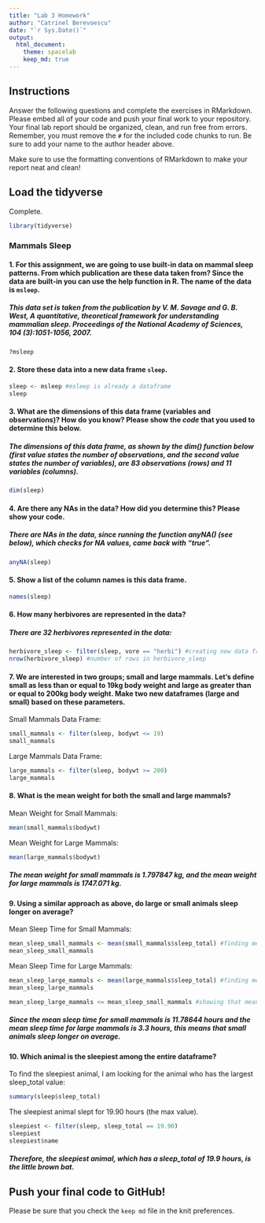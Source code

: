 ```yaml
---
title: "Lab 3 Homework"
author: "Catrinel Berevoescu"
date: "`r Sys.Date()`"
output:
  html_document: 
    theme: spacelab
    keep_md: true
---
```


## Instructions
Answer the following questions and complete the exercises in RMarkdown. Please embed all of your code and push your final work to your repository. Your final lab report should be organized, clean, and run free from errors. Remember, you must remove the `#` for the included code chunks to run. Be sure to add your name to the author header above.  

Make sure to use the formatting conventions of RMarkdown to make your report neat and clean!  

## Load the tidyverse   

Complete. 

```r
library(tidyverse)
```

### Mammals Sleep   

#### 1. For this assignment, we are going to use built-in data on mammal sleep patterns. From which publication are these data taken from? Since the data are built-in you can use the help function in R. The name of the data is `msleep`.   

##### This data set is taken from the publication by V. M. Savage and G. B. West, A quantitative, theoretical framework for understanding mammalian sleep. Proceedings of the National Academy of Sciences, 104 (3):1051-1056, 2007.

```r
?msleep
```

#### 2. Store these data into a new data frame `sleep`.   

```r
sleep <- msleep #msleep is already a dataframe
sleep
```

#### 3. What are the dimensions of this data frame (variables and observations)? How do you know? Please show the *code* that you used to determine this below.   

##### The dimensions of this data frame, as shown by the dim() function below (first value states the number of observations, and the second value states the number of variables), are 83 observations (rows) and 11 variables (columns).  

```r
dim(sleep) 
```

#### 4. Are there any NAs in the data? How did you determine this? Please show your code.   

##### There are NAs in the data, since running the function anyNA() (see below), which checks for NA values, came back with "true".  

```r
anyNA(sleep)
```

#### 5. Show a list of the column names is this data frame.     

```r
names(sleep)
```

#### 6. How many herbivores are represented in the data?     

##### There are 32 herbivores represented in the data:

```r
herbivore_sleep <- filter(sleep, vore == "herbi") #creating new data frame with only herbivores
nrow(herbivore_sleep) #number of rows in herbivore_sleep
```

#### 7. We are interested in two groups; small and large mammals. Let's define small as less than or equal to 19kg body weight and large as greater than or equal to 200kg body weight. Make two new dataframes (large and small) based on these parameters.   

Small Mammals Data Frame:  

```r
small_mammals <- filter(sleep, bodywt <= 19)
small_mammals
```

Large Mammals Data Frame:  

```r
large_mammals <- filter(sleep, bodywt >= 200)
large_mammals
```

#### 8. What is the mean weight for both the small and large mammals?   

Mean Weight for Small Mammals:  

```r
mean(small_mammals$bodywt)
```

Mean Weight for Large Mammals:  

```r
mean(large_mammals$bodywt)
```

##### The mean weight for small mammals is 1.797847 kg, and the mean weight for large mammals is 1747.071 kg.

#### 9. Using a similar approach as above, do large or small animals sleep longer on average?   

Mean Sleep Time for Small Mammals:  

```r
mean_sleep_small_mammals <- mean(small_mammals$sleep_total) #finding mean of sleep_total column for small_mammal data frame
mean_sleep_small_mammals
```

Mean Sleep Time for Large Mammals:  

```r
mean_sleep_large_mammals <- mean(large_mammals$sleep_total) #finding mean of sleep_total column for large_mammal data frame
mean_sleep_large_mammals
```

```r
mean_sleep_large_mammals <= mean_sleep_small_mammals #showing that mean sleep time for small mammals is larger than the sleep time for large mammals
```

##### Since the mean sleep time for small mammals is 11.78644 hours and the mean sleep time for large mammals is 3.3 hours, this means that small animals sleep longer on average.  

#### 10. Which animal is the sleepiest among the entire dataframe?

To find the sleepiest animal, I am looking for the animal who has the largest sleep_total value:  

```r
summary(sleep$sleep_total)
```

The sleepiest animal slept for 19.90 hours (the max value).  

```r
sleepiest <- filter(sleep, sleep_total == 19.90)
sleepiest
sleepiest$name
```

##### Therefore, the sleepiest animal, which has a sleep_total of 19.9 hours, is the little brown bat.  

## Push your final code to GitHub!
Please be sure that you check the `keep md` file in the knit preferences.   